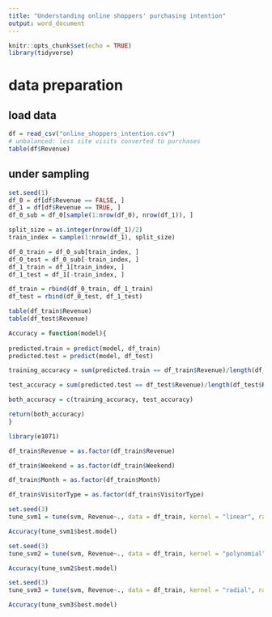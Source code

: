 ```yaml
---
title: "Understanding online shoppers' purchasing intention"
output: word_document
---
```


```r
knitr::opts_chunk$set(echo = TRUE)
library(tidyverse)
```

# data preparation
## load data

```r
df = read_csv("online_shoppers_intention.csv")
# unbalanced: less site visits converted to purchases
table(df$Revenue)
```

## under sampling

```r
set.seed(1)
df_0 = df[df$Revenue == FALSE, ]
df_1 = df[df$Revenue == TRUE, ]
df_0_sub = df_0[sample(1:nrow(df_0), nrow(df_1)), ]

split_size = as.integer(nrow(df_1)/2)
train_index = sample(1:nrow(df_1), split_size)

df_0_train = df_0_sub[train_index, ]
df_0_test = df_0_sub[-train_index, ]
df_1_train = df_1[train_index, ]
df_1_test = df_1[-train_index, ]

df_train = rbind(df_0_train, df_1_train)
df_test = rbind(df_0_test, df_1_test)

table(df_train$Revenue)
table(df_test$Revenue)
```
```r
Accuracy = function(model){
  
predicted.train = predict(model, df_train)
predicted.test = predict(model, df_test)

training_accuracy = sum(predicted.train == df_train$Revenue)/length(df_train$Revenue)

test_accuracy = sum(predicted.test == df_test$Revenue)/length(df_test$Revenue)

both_accuracy = c(training_accuracy, test_accuracy)

return(both_accuracy)
}
```

```r
library(e1071)

df_train$Revenue = as.factor(df_train$Revenue)

df_train$Weekend = as.factor(df_train$Weekend)

df_train$Month = as.factor(df_train$Month)

df_train$VisitorType = as.factor(df_train$VisitorType)
```

```r
set.seed(3)
tune_svm1 = tune(svm, Revenue~., data = df_train, kernel = "linear", ranges = list(cost = c(0.01, 0.1, 1, 10, 100)))

Accuracy(tune_svm1$best.model)
```


```r
set.seed(3)
tune_svm2 = tune(svm, Revenue~., data = df_train, kernel = "polynomial", ranges = list(cost = c(0.01, 0.1, 1, 10, 100)))

Accuracy(tune_svm2$best.model)
```

```r
set.seed(3)
tune_svm3 = tune(svm, Revenue~., data = df_train, kernel = "radial", ranges = list(cost = c(0.01, 0.1, 1, 10, 100),  gamma = c(0.1, 0.5, 1, 2,3,4,5)))

Accuracy(tune_svm3$best.model)
```


```r

```

```r

```

```r

```

```r

```

```r

```

```r

```

```r

```

```r

```

```r

```

```r

```

```r

```

```r

```